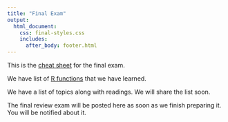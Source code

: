 ```yaml
---
title: "Final Exam"
output: 
  html_document:
    css: final-styles.css 
    includes:
      after_body: footer.html
---
```




This is the [cheat sheet](cheatsheet.pdf) for the final exam.

We have list of [R functions](https://docs.google.com/document/d/1fz1kIeCgRTXfJWT68u9RgX8-fSyC12mGx8OEcNitNm8/edit?usp=sharing) that we have learned.

We have a list of topics along with readings. We will share the list soon. 

The final review exam will be posted here as soon as we finish preparing it. You will be notified about it. 





<br>
<br>
<br>
